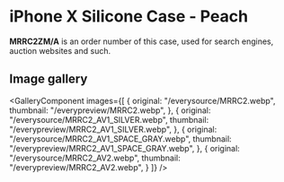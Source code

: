 
# iPhone X Silicone Case - Peach

<Callout type='info' emoji='👉🏻'>**MRRC2ZM/A** is an order number of this case, used for search engines, auction websites and such.</Callout>

## Image gallery

<GalleryComponent
    images={[
      {
        original: "/everysource/MRRC2.webp",
        thumbnail: "/everypreview/MRRC2.webp",
      },
      {
        original: "/everysource/MRRC2_AV1_SILVER.webp",
        thumbnail: "/everypreview/MRRC2_AV1_SILVER.webp",
      },
      {
        original: "/everysource/MRRC2_AV1_SPACE_GRAY.webp",
        thumbnail: "/everypreview/MRRC2_AV1_SPACE_GRAY.webp",
      },
      {
        original: "/everysource/MRRC2_AV2.webp",
        thumbnail: "/everypreview/MRRC2_AV2.webp",
      }
    ]}
  />
